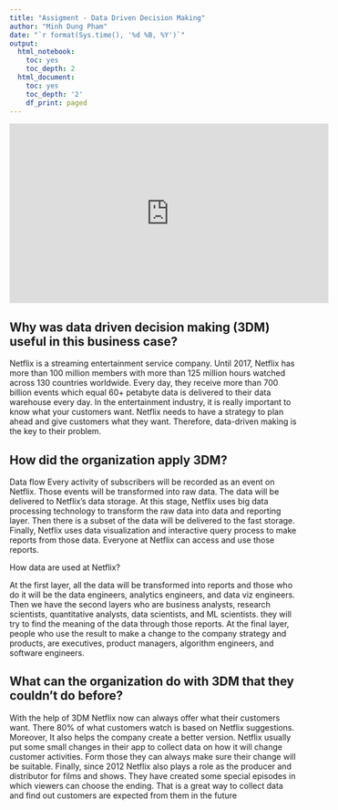 ```yaml
---
title: "Assigment - Data Driven Decision Making"
author: "Minh Dung Pham"
date: "`r format(Sys.time(), '%d %B, %Y')`"
output:
  html_notebook:
    toc: yes
    toc_depth: 2
  html_document:
    toc: yes
    toc_depth: '2'
    df_print: paged
---
```


<iframe width="560" height="315" src="https://www.youtube.com/embed/nMyuCdqzpZc" frameborder="0" allow="accelerometer; autoplay; clipboard-write; encrypted-media; gyroscope; picture-in-picture" allowfullscreen data-external="1"></iframe>

## Why was data driven decision making (3DM) useful in this business case?
Netflix is a streaming entertainment service company. Until 2017, Netflix has more than 100 million members with more than 125 million hours watched across 130 countries worldwide. Every day, they receive more than 700 billion events which equal 60+ petabyte data is delivered to their data warehouse every day. In the entertainment industry, it is really important to know what your customers want. Netflix needs to have a strategy to plan ahead and give customers what they want. Therefore, data-driven making is the key to their problem.

## How did the organization apply 3DM?
Data flow
Every activity of subscribers will be recorded as an event on Netflix. Those events will be transformed into raw data. The data will be delivered to Netflix's data storage. At this stage, Netflix uses big data processing technology to transform the raw data into data and reporting layer. Then there is a subset of the data will be delivered to the fast storage. Finally, Netflix uses data visualization and interactive query process to make reports from those data. Everyone at Netflix can access and use those reports.

How data are used at Netflix?

At the first layer, all the data will be transformed into reports and those who do it will be the data engineers, analytics engineers, and data viz engineers. Then we have the second layers who are business analysts, research scientists, quantitative analysts, data scientists, and ML scientists. they will try to find the meaning of the data through those reports. At the final layer, people who use the result to make a change to the company strategy and products, are executives, product managers, algorithm engineers, and software engineers.


## What can the organization do with 3DM that they couldn’t do before?
With the help of 3DM Netflix now can always offer what their customers want. There 80% of what customers watch is based on Netflix suggestions. Moreover, It also helps the company create a better version. Netflix usually put some small changes in their app to collect data on how it will change customer activities. Form those they can always make sure their change will be suitable. Finally, since 2012 Netflix also plays a role as the producer and distributor for films and shows. They have created some special episodes in which viewers can choose the ending. That is a great way to collect data and find out  customers are expected from them in the future 

 